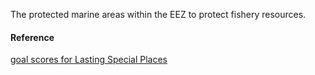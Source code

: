The protected marine areas within the EEZ to protect fishery resources.

#### Reference

[goal scores for Lasting Special Places](http://geoportal.hawaii.gov/)